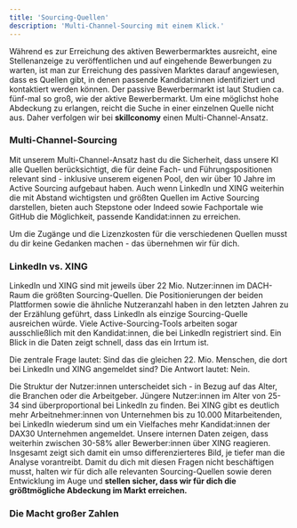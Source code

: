 ```yaml
---
title: 'Sourcing-Quellen'
description: 'Multi-Channel-Sourcing mit einem Klick.'
---
```


Während es zur Erreichung des aktiven Bewerbermarktes ausreicht, eine Stellenanzeige zu veröffentlichen und auf eingehende Bewerbungen
zu warten, ist man zur Erreichung des passiven Marktes darauf angewiesen, dass es Quellen gibt, in denen passende Kandidat:innen 
identifiziert und kontaktiert werden können. Der passive Bewerbermarkt ist laut Studien ca. fünf-mal so groß, wie der aktive 
Bewerbermarkt. Um eine möglichst hohe Abdeckung zu erlangen, reicht die Suche in einer einzelnen Quelle nicht aus. Daher 
verfolgen wir bei **skillconomy** einen Multi-Channel-Ansatz. 

### Multi-Channel-Sourcing ###

Mit unserem Multi-Channel-Ansatz hast du die Sicherheit, dass unsere KI alle Quellen berücksichtigt, die für deine Fach- und 
Führungspositionen relevant sind - inklusive unserem eigenen Pool, den wir über 10 Jahre im Active Sourcing aufgebaut haben. 
Auch wenn LinkedIn und XING weiterhin die mit Abstand wichtigsten und größten Quellen im Active Sourcing darstellen, bieten auch 
Stepstone oder Indeed sowie Fachportale wie GitHub die Möglichkeit, passende Kandidat:innen zu erreichen. 

<Check>Um die Zugänge und die Lizenzkosten für die verschiedenen Quellen musst du dir keine Gedanken machen - das 
übernehmen wir für dich.</Check>

### LinkedIn vs. XING ###

LinkedIn und XING sind mit jeweils über 22 Mio. Nutzer:innen im DACH-Raum die größten Sourcing-Quellen. Die Positionierungen 
der beiden Plattformen sowie die ähnliche Nutzeranzahl haben in den letzten Jahren zu der Erzählung geführt, 
dass LinkedIn als einzige Sourcing-Quelle ausreichen würde. Viele Active-Sourcing-Tools arbeiten sogar ausschließlich mit den 
Kandidat:innen, die bei LinkedIn registriert sind. Ein Blick in die Daten zeigt schnell, dass das ein Irrtum ist. 

<Info>Die zentrale Frage lautet: Sind das die gleichen 22. Mio. Menschen, die dort bei LinkedIn und XING angemeldet sind? 
Die Antwort lautet: Nein. </Info>

Die Struktur der Nutzer:innen unterscheidet sich - in Bezug auf das Alter, die Branchen oder die Arbeitgeber. Jüngere 
Nutzer:innen im Alter von 25-34 sind überproportional bei LinkedIn zu finden. Bei XING gibt es deutlich mehr 
Arbeitnehmer:innen von Unternehmen bis zu 10.000 Mitarbeitenden, bei LinkedIn wiederum sind um ein Vielfaches mehr 
Kandidat:innen der DAX30 Unternehmen angemeldet. Unsere internen Daten zeigen, dass weiterhin zwischen 30-58% aller 
Bewerber:innen über XING reagieren. Insgesamt zeigt sich damit ein umso differenzierteres Bild, je tiefer man die Analyse 
vorantreibt. Damit du dich mit diesen Fragen nicht beschäftigen musst, halten wir für dich alle relevanten Sourcing-Quellen 
sowie deren Entwicklung im Auge und **stellen sicher, dass wir für dich die größtmögliche Abdeckung im Markt erreichen.** 

### Die Macht großer Zahlen ###

